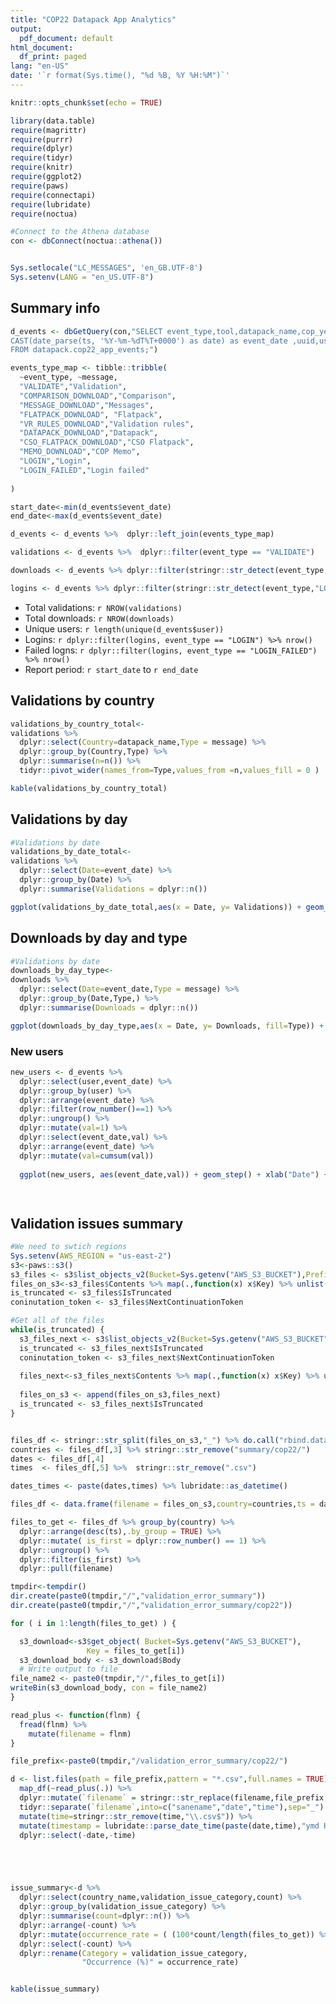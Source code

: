 ```yaml
---
title: "COP22 Datapack App Analytics"
output:
  pdf_document: default
html_document:
  df_print: paged
lang: "en-US"
date: '`r format(Sys.time(), "%d %B, %Y %H:%M")`'
---
```

  
```r
knitr::opts_chunk$set(echo = TRUE)
```

```r
library(data.table)
require(magrittr)
require(purrr)
require(dplyr)
require(tidyr)
require(knitr)
require(ggplot2)
require(paws)
require(connectapi)
require(lubridate)
require(noctua)

#Connect to the Athena database
con <- dbConnect(noctua::athena())


Sys.setlocale("LC_MESSAGES", 'en_GB.UTF-8')
Sys.setenv(LANG = "en_US.UTF-8")

```


## Summary info
```r

d_events <- dbGetQuery(con,"SELECT event_type,tool,datapack_name,cop_year,
CAST(date_parse(ts, '%Y-%m-%dT%T+0000') as date) as event_date ,uuid,user
FROM datapack.cop22_app_events;")

events_type_map <- tibble::tribble(
  ~event_type, ~message,
  "VALIDATE","Validation",
  "COMPARISON_DOWNLOAD","Comparison",
  "MESSAGE_DOWNLOAD","Messages",
  "FLATPACK_DOWNLOAD", "Flatpack",
  "VR_RULES_DOWNLOAD","Validation rules",
  "DATAPACK_DOWNLOAD","Datapack",
  "CSO_FLATPACK_DOWNLOAD","CSO Flatpack",
  "MEMO_DOWNLOAD","COP Memo",
  "LOGIN","Login",
  "LOGIN_FAILED","Login failed"
  
)

start_date<-min(d_events$event_date)
end_date<-max(d_events$event_date)

d_events <- d_events %>%  dplyr::left_join(events_type_map)

validations <- d_events %>%  dplyr::filter(event_type == "VALIDATE") 

downloads <- d_events %>% dplyr::filter(stringr::str_detect(event_type,"DOWNLOAD"))

logins <- d_events %>% dplyr::filter(stringr::str_detect(event_type,"LOGIN"))

```


- Total validations: `r NROW(validations)`
- Total downloads: `r NROW(downloads)`
- Unique users: `r length(unique(d_events$user))`
- Logins: `r dplyr::filter(logins, event_type == "LOGIN") %>% nrow()`
- Failed logns: `r dplyr::filter(logins, event_type == "LOGIN_FAILED") %>% nrow()`
- Report period: `r start_date` to  `r end_date`

## Validations by country

```r
validations_by_country_total<-
validations %>% 
  dplyr::select(Country=datapack_name,Type = message) %>% 
  dplyr::group_by(Country,Type) %>% 
  dplyr::summarise(n=n()) %>% 
  tidyr::pivot_wider(names_from=Type,values_from =n,values_fill = 0 )

kable(validations_by_country_total)
```

## Validations by day

```r

#Validations by date
validations_by_date_total<-
validations %>% 
  dplyr::select(Date=event_date) %>% 
  dplyr::group_by(Date) %>% 
  dplyr::summarise(Validations = dplyr::n())

ggplot(validations_by_date_total,aes(x = Date, y= Validations)) + geom_col()


```


## Downloads by day and type

```r

#Validations by date
downloads_by_day_type<-
downloads %>% 
  dplyr::select(Date=event_date,Type = message) %>% 
  dplyr::group_by(Date,Type,) %>% 
  dplyr::summarise(Downloads = dplyr::n())

ggplot(downloads_by_day_type,aes(x = Date, y= Downloads, fill=Type)) + geom_bar(position="stack", stat="identity")


```

### New users

```r
new_users <- d_events %>%
  dplyr::select(user,event_date) %>% 
  dplyr::group_by(user) %>%
  dplyr::arrange(event_date) %>%
  dplyr::filter(row_number()==1) %>% 
  dplyr::ungroup() %>% 
  dplyr::mutate(val=1) %>% 
  dplyr::select(event_date,val) %>% 
  dplyr::arrange(event_date) %>% 
  dplyr::mutate(val=cumsum(val))
  
  ggplot(new_users, aes(event_date,val)) + geom_step() + xlab("Date") + ylab("New users")

         
```

## Validation issues summary

```r

#We need to swtich regions
Sys.setenv(AWS_REGION = "us-east-2")
s3<-paws::s3()
s3_files <- s3$list_objects_v2(Bucket=Sys.getenv("AWS_S3_BUCKET"),Prefix="validation_error_summary/cop22/") 
files_on_s3<-s3_files$Contents %>% map(.,function(x) x$Key) %>% unlist()
is_truncated <- s3_files$IsTruncated
coninutation_token <- s3_files$NextContinuationToken

#Get all of the files
while(is_truncated) {
  s3_files_next <- s3$list_objects_v2(Bucket=Sys.getenv("AWS_S3_BUCKET"),Prefix="app_analytics/cop21/",ContinuationToken = coninutation_token)
  is_truncated <- s3_files_next$IsTruncated
  coninutation_token <- s3_files_next$NextContinuationToken
  
  files_next<-s3_files_next$Contents %>% map(.,function(x) x$Key) %>% unlist()
  
  files_on_s3 <- append(files_on_s3,files_next)
  is_truncated <- s3_files_next$IsTruncated
}


files_df <- stringr::str_split(files_on_s3,"_") %>% do.call("rbind.data.frame",.)
countries <- files_df[,3] %>% stringr::str_remove("summary/cop22/")
dates <- files_df[,4]
times  <- files_df[,5] %>%  stringr::str_remove(".csv")

dates_times <- paste(dates,times) %>% lubridate::as_datetime()

files_df <- data.frame(filename = files_on_s3,country=countries,ts = dates_times)

files_to_get <- files_df %>% group_by(country) %>% 
  dplyr::arrange(desc(ts),.by_group = TRUE) %>% 
  dplyr::mutate( is_first = dplyr::row_number() == 1) %>% 
  dplyr::ungroup() %>% 
  dplyr::filter(is_first) %>% 
  dplyr::pull(filename)

tmpdir<-tempdir()
dir.create(paste0(tmpdir,"/","validation_error_summary"))
dir.create(paste0(tmpdir,"/","validation_error_summary/cop22"))

for ( i in 1:length(files_to_get) ) {

  s3_download<-s3$get_object( Bucket=Sys.getenv("AWS_S3_BUCKET"),
                 Key = files_to_get[i])
  s3_download_body <- s3_download$Body
  # Write output to file
file_name2 <- paste0(tmpdir,"/",files_to_get[i])
writeBin(s3_download_body, con = file_name2)
}

read_plus <- function(flnm) {
  fread(flnm) %>% 
    mutate(filename = flnm)
}

file_prefix<-paste0(tmpdir,"/validation_error_summary/cop22/")

d <- list.files(path = file_prefix,pattern = "*.csv",full.names = TRUE) %>% 
  map_df(~read_plus(.)) %>% 
  dplyr::mutate(`filename` = stringr::str_replace(filename,file_prefix,"")) %>% 
  tidyr::separate(`filename`,into=c("sanename","date","time"),sep="_") %>% 
  mutate(time=stringr::str_remove(time,"\\.csv$")) %>% 
  mutate(timestamp = lubridate::parse_date_time(paste(date,time),"ymd HMS")) %>% 
  dplyr::select(-date,-time)





issue_summary<-d %>%
  dplyr::select(country_name,validation_issue_category,count) %>%
  dplyr::group_by(validation_issue_category) %>%
  dplyr::summarise(count=dplyr::n()) %>%
  dplyr::arrange(-count) %>%
  dplyr::mutate(occurrence_rate = ( (100*count/length(files_to_get)) %>% round(.,digits = 1)  ) ) %>%
  dplyr::select(-count) %>%
  dplyr::rename(Category = validation_issue_category,
                "Occurrence (%)" = occurrence_rate)


kable(issue_summary)
```

<!-- ```{r shiny_load_data, eval=FALSE, echo=FALSE} -->


<!-- days_back <- as.numeric(Sys.getenv("DAYSBACK", 365)) -->

<!-- default_content_title <- "Unknown (Deleted Content?)" -->

<!-- report_from <- lubridate::today() - lubridate::ddays(days_back) -->

<!-- client <- connectapi::connect() -->
<!-- shiny <- get_usage_shiny( -->
<!--   client, -->
<!--   from = report_from, -->
<!--   limit = Inf -->
<!-- ) %>% -->
<!--   mutate( -->
<!--     started = lubridate::ymd_hms(started), -->
<!--     ended = lubridate::ymd_hms(ended), -->
<!--     session_duration = ended - started -->
<!--     ) %>% -->
<!--   filter(session_duration > lubridate::dseconds(5)) -->

<!-- content <- get_usage_static( -->
<!--   client, -->
<!--   from = report_from, -->
<!--   limit = Inf -->
<!-- ) -->

<!-- all_users <- get_users(client, page_size = 500) -->

<!-- data <-   list(shiny = shiny, content = content) -->
<!-- ``` -->


<!-- ## Connect server stats -->
<!-- ```{r shiny_over_time, eval=TRUE, echo=FALSE} -->
<!-- data$shiny %>% -->
<!--     mutate(day = round_date(started, "day")) %>%  -->
<!--     group_by(day) %>%  -->
<!--     filter(day > today() - ddays(days_back)) %>%  -->
<!--     summarise(visits = n()) %>%  -->
<!--     arrange(desc(visits)) %>%  -->
<!--     {ggplot(., aes(day, visits)) +  -->
<!--             geom_bar(stat = "identity") +  -->
<!--             labs( -->
<!--                 y = "# of Shiny Sessions", -->
<!--                 x = NULL -->
<!--             )} -->
<!-- ``` -->


<!-- ## Datapack sessions by day -->
<!-- ```{r datapack_over_time, eval=FALSE, echo=FALSE} -->
<!-- data$shiny %>%  -->
<!--       mutate(time = ymd_hms(started), -->
<!--           day = round_date(started, "day")) %>%  -->
<!--   dplyr::select(content_guid,time,day) %>%  -->
<!--   group_by(content_guid,day) %>%  -->
<!--   summarize(visits = n()) %>%  -->
<!--   arrange(content_guid,desc(visits)) %>%  -->
<!--   mutate(name = purrr::map_chr(content_guid, ~ content_title(client, .x, default_content_title))) %>%  -->
<!--   dplyr::filter(name == Sys.getenv("APP_NAME")) %>%  -->
<!--   {  ggplot(., aes(day, visits)) +  -->
<!--      geom_bar(stat = "identity") +   -->
<!--      labs( -->
<!--        y = "# of Datapack sessions by day", -->
<!--        x = "Date" -->
<!--      )}  -->
<!-- ``` -->